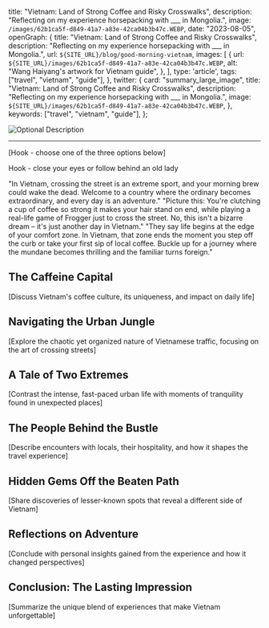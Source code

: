 
  title: "Vietnam: Land of Strong Coffee and Risky Crosswalks",
  description: "Reflecting on my experience horsepacking with ___ in Mongolia.",
  image: `/images/62b1ca5f-d849-41a7-a83e-42ca04b3b47c.WEBP`,
  date: "2023-08-05",
  openGraph: {
    title: "Vietnam: Land of Strong Coffee and Risky Crosswalks",
    description: "Reflecting on my experience horsepacking with ___ in Mongolia.",
    url: `${SITE_URL}/blog/good-morning-vietnam`,
    images: [
      {
        url: `${SITE_URL}/images/62b1ca5f-d849-41a7-a83e-42ca04b3b47c.WEBP`,
        alt: "Wang Haiyang's artwork for Vietnam guide",
      },
    ],
    type: 'article',
    tags: ["travel", "vietnam", "guide"],
  },
  twitter: {
    card: "summary_large_image",
    title: "Vietnam: Land of Strong Coffee and Risky Crosswalks",
    description: "Reflecting on my experience horsepacking with ___ in Mongolia.",
    image: `${SITE_URL}/images/62b1ca5f-d849-41a7-a83e-42ca04b3b47c.WEBP`,
  },
  keywords: ["travel", "vietnam", "guide"],
};

![Optional Description](/images/62b1ca5f-d849-41a7-a83e-42ca04b3b47c.WEBP)

---

[Hook - choose one of the three options below]

Hook - close your eyes or follow behind an old lady

"In Vietnam, crossing the street is an extreme sport, and your morning brew could wake the dead. Welcome to a country where the ordinary becomes extraordinary, and every day is an adventure."
"Picture this: You're clutching a cup of coffee so strong it makes your hair stand on end, while playing a real-life game of Frogger just to cross the street. No, this isn't a bizarre dream – it's just another day in Vietnam."
"They say life begins at the edge of your comfort zone. In Vietnam, that zone ends the moment you step off the curb or take your first sip of local coffee. Buckle up for a journey where the mundane becomes thrilling and the familiar turns foreign."

## The Caffeine Capital
[Discuss Vietnam's coffee culture, its uniqueness, and impact on daily life]

## Navigating the Urban Jungle
[Explore the chaotic yet organized nature of Vietnamese traffic, focusing on the art of crossing streets]

## A Tale of Two Extremes
[Contrast the intense, fast-paced urban life with moments of tranquility found in unexpected places]

## The People Behind the Bustle
[Describe encounters with locals, their hospitality, and how it shapes the travel experience]

## Hidden Gems Off the Beaten Path
[Share discoveries of lesser-known spots that reveal a different side of Vietnam]

## Reflections on Adventure
[Conclude with personal insights gained from the experience and how it changed perspectives]

## Conclusion: The Lasting Impression
[Summarize the unique blend of experiences that make Vietnam unforgettable]
